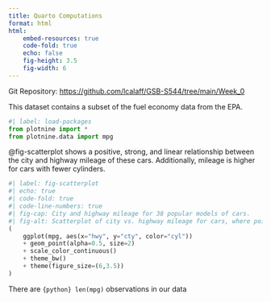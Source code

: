 ```yaml
---
title: Quarto Computations
format: html
html:
    embed-resources: true
    code-fold: true
    echo: false
    fig-height: 3.5
    fig-width: 6
---
```


Git Repository: <https://github.com/lcalaff/GSB-S544/tree/main/Week_0>

This dataset contains a subset of the fuel economy data from the EPA.

```python
#| label: load-packages
from plotnine import *
from plotnine.data import mpg
```

@fig-scatterplot shows a positive, strong, and linear relationship between the city and highway mileage of these cars. Additionally, mileage is higher for cars with fewer cylinders.

```python
#| label: fig-scatterplot
#| echo: true
#| code-fold: true
#| code-line-numbers: true
#| fig-cap: City and highway mileage for 38 popular models of cars.
#| fig-alt: Scatterplot of city vs. highway mileage for cars, where points are colored by the number of cylinders. The plot displays a positive, linear, and strong relationship between city and highway mileage, and mileage increases as the number of cylinders decreases.
(
    ggplot(mpg, aes(x="hwy", y="cty", color="cyl"))
    + geom_point(alpha=0.5, size=2)
    + scale_color_continuous()
    + theme_bw()
    + theme(figure_size=(6,3.5))
)
```

There are `{python} len(mpg)` observations in our data